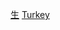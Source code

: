 {{Catnav|頁面分類|地理|国家|按國家分類|各國生物}}
{{Catnav|頁面分類|地理|国家|亚洲国家|土耳其}}
{{Catnav|頁面分類|各種主題的頁面分類|按國家分類|各國生物}}
{{Catnav|頁面分類|…|土耳其}}
{{Catnav|頁面分類|按國家分類|各國生物}}
{{Commons category|Nature of Turkey}}

[[Category:土耳其地理|生]]
[[Category:各國生物|Turkey]]